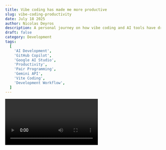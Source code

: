 ```yaml
---
title: Vibe coding has made me more productive
slug: vibe-coding-productivity
date: July 18 2025
author: Nicolas Deyros
description: A personal journey on how vibe coding and AI tools have dramatically increased development productivity over the past two years.
draft: false
category: Development
tags:
  [
    'AI Development',
    'GitHub Copilot',
    'Google AI Studio',
    'Productivity',
    'Pair Programming',
    'Gemini API',
    'Vite Coding',
    'Development Workflow',
  ]
---
```


<Video platform="youtube" videoId="rL-gcvdg71E" />

## Introduction

I know the image and video will generate clickbait, and that is the idea. Numerous articles, videos, podcasts, and books discuss the benefits and risks of vibe coding. This is not another article intended to discuss that. This is a **personal article** based on my experience with Vibe Coding and how it has increased my productivity over the past two years.

## Context: My AI Journey

First, let's give some context. Since the AI era began, I have been utilizing various AI tools to enhance my productivity and discover solutions that would have been difficult to find using traditional methods, such as Google. Learning and working as a **pair programmer** is another plus for me.

My career has been a journey of continuous evolution. I come from the advertising world but found my place in development. I worked in the internet industry before YouTube, Facebook, and many other companies. I consider myself a **pioneer user**.

### The Evolution I've Witnessed

The evolution that I've experienced in my 20+ years of career is incredible. I recall when we had to:

- 💾 Send all our banners and files to the media on a **CD or USB drive**
- 🔧 Update files directly on production using **FTP**
- 🎬 Add animations only with **GIF files**
- ⚡ When **Flash was the king** of the world

What humanity has achieved with AI is incredible, and this is only the tip of the iceberg. I won't deny that AI is overwhelming. Trying to stay up to date with everything is impossible. However, I have felt this way in the past, when a new JS framework was released every week, claiming to solve problems existing in React or promising a breakthrough or some magical trick.

> Do not forget that everything JS Nation is offering has already been resolved in PHP, Ruby, or many other languages.

## The Productivity Breakthrough

For the past few years, I have been struggling to find time for research and development. I love coding and creating stuff. I enjoy the challenge of solving a puzzle and finding new ways to approach tasks. I consider myself a **problem solver**.

Since I started using **Copilot in Visual Studio Code**, I have seen an increase in my productivity. I have also begun playing and investigating the use of **Google AI Studio**. Over the past month, I have developed more applications than I have in the past two years combined.

## Google AI Studio Journey

### 🎮 Pokémon Battle Arena

I started my journey creating a Pokémon card game, **Pokémon Battle Arena**—a simple and silly game, but with an incredible UI for the cards.

<Video platform="youtube" videoId="9z77ui4SXGI" />

**[🚀 Play Pokémon Battle Arena](https://pok-mon-card-battle-arena-1071820676408.us-west1.run.app/)**

> I've always believed that the right tools don't just make you faster—they fundamentally change how you create. While building this interactive Pokémon Battle Arena, I experienced that firsthand by integrating the Gemini API into my development workflow. What would have been a multi-week project, bogged down by complex game logic, API data modeling, and intricate UI styling, was completed in a fraction of the time.

The AI served as my tireless pair programmer, helping me:

- 🏗️ Scaffold complex React hooks
- ✨ Design holographic card effects
- 🧠 Generate deterministic logic for the computer opponent

This wasn't about offloading work; it was about elevating my focus from the mundane to the truly creative.

_Note: The card design was taken from Codepen, following the example created by [Simon 🦝 G.](https://codepen.io/simeydotme/pen/PrQKgo)_

### 🐉 Dragon Ball Universe Explorer

The second application I built, concurrently with the Pokémon Battle Arena, is a Dragon Ball Universe version utilizing the Dragon Ball API.

<Video platform="youtube" videoId="uydjf7MpncE" />

**[🚀 Play Dragon Ball Universe](https://dragon-ball-universe-explorer-135079448490.us-west1.run.app/)**

> As a lifelong Dragon Ball fan, I always dreamed of creating an immersive digital encyclopedia for its iconic characters. What would typically have been a months-long solo project, the 'Dragon Ball Universe Explorer,' was brought to life in a fraction of the time, and the secret weapon was AI.

Leveraging Google's Gemini API was a paradigm shift in productivity:

- 🏛️ Architecting component structure
- 🔄 Generating complex sorting logic
- 🎨 Refining UI/UX for dynamic feel

### 🤖 AI Conversation Log

My latest creation, inspired by other things I've heard, and I was eager to try, is the **AI Conversation app**.

<Video platform="youtube" videoId="KveU2UVJD80" />

**[🚀 Try AI Conversation Log](https://ai-conversation-log-252745535225.us-west1.run.app/)**

> Building the "AI Conversation Log" was a powerful lesson in what's possible when human creativity is amplified by artificial intelligence. By leveraging the Gemini API as a development partner, what would have been a complex, multi-week project was brought to life in a fraction of the time.

The AI seamlessly handled:

- 🎭 Generating diverse character personas
- 💬 Drafting complex conversational logic
- 🌍 Providing real-time translation capabilities

### 📋 Neon Kanban Board

These are the three applications that I have published; however, I have developed many more. For example, a **Kanban Board with a neon look and feel**.

<Video platform="youtube" videoId="hJsC9jUer4E" />

> The Neon Kanban To-Do App! It's a vibrant, Jira-inspired task manager with seamless drag-and-drop functionality, designed to make productivity visually engaging. What's truly revolutionary about this project, however, is how it was built.

By leveraging the power of Gemini as a coding partner, I was able to:

- ⚡ Accelerate development significantly
- 🔧 Generate boilerplate code automatically
- 🎯 Implement complex drag-and-drop UI logic
- 🎨 Focus on architectural design and user experience

## Portfolio Renaissance

This inspired me to retake a long-abandoned project: **my portfolio**. Although it is still a work in progress, with the help of AI, I have made significant progress over the last couple of weeks.

### Copilot as a Coding Partner

I generally program alone. I do not work on my project with other developers. This is a challenge because my learning curve depends entirely on me. In my daily role as a developer manager, my work is reflected in the work of my team.

For my portfolio, which is still under development, I'm using **Astro**. I have found in Astro a great tool that allows me to do all I want. If I need to add additional functionality, I can incorporate React, Vue, or another framework to make it more complete.

## The Future of Creative Development

<Video platform="youtube" videoId="E0jMA4BtgYc" />

I have a long road to travel in this continuous learning process. When I get accustomed to something new, something new will come up to amaze me.

### 🎬 AI-Generated Content

The video of this article was created using **Gemini Veo**. A simple prompt can now create beautiful animation. The possibilities are endless when we combine:

- 🤖 AI-powered development tools
- 🎨 Creative vision and experience
- 🚀 Rapid prototyping capabilities

## Key Takeaways

My journey with vibe coding has taught me that AI tools like GitHub Copilot and Google AI Studio are not just productivity enhancers—they're **creativity amplifiers**. They allow us to:

- ⚡ **Build faster** without sacrificing quality
- 🎯 **Focus on creativity** instead of boilerplate
- 🧠 **Learn continuously** through AI pair programming
- 🚀 **Prototype rapidly** and iterate quickly

<Video platform="youtube" videoId="1PpL6ea8r9g" />

## Join the Conversation

Share with me your thoughts, opinions, or journey about AI. How has AI transformed your development workflow?

---

_Originally published on [Nicolas Deyros' LinkedIn](https://www.linkedin.com/pulse/vibe-coding-has-made-me-more-productive-nicolas-deyros-x8rff/)_
